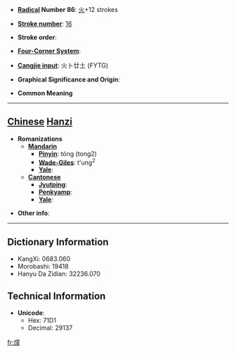 * '''[[Wiktionary:Chinese radical index| Radical]] Number 86''': [[Wiktionary:Chinese radical index 火|火]]+12 strokes

* '''[[Wiktionary:Chinese total strokes index|Stroke number]]''': [[Wiktionary:Chinese total strokes index 16|16]]

* '''Stroke order''': 

* '''[[Wiktionary:Chinese four corner index|Four-Corner System]]''': 

* '''[[Wiktionary:Chinese Cangjie index|Cangjie input]]''': 火卜廿土 (FYTG)

* '''Graphical Significance and Origin''': 

* '''Common Meaning'''

----

== [[Chinese]] [[Hanzi]] ==

* '''Romanizations'''
** '''[[Mandarin]]'''
*** '''[[Pinyin]]''': tóng (tong2)
*** '''[[Wade-Giles]]''': t'ung<sup>2</sup>
*** '''[[Yale]]''': 
** '''[[Cantonese]]'''
*** '''[[Jyutping]]''':
*** '''[[Penkyamp]]''': 
*** '''[[Yale]]''': 

* '''Other info''': 

----

== Dictionary Information ==

* KangXi: 0683.060
* Morobashi: 19418
* Hanyu Da Zidian: 32236.070

== Technical Information ==

* '''Unicode''':
** Hex: 71D1
** Decimal: 29137

[[fr:燑]]